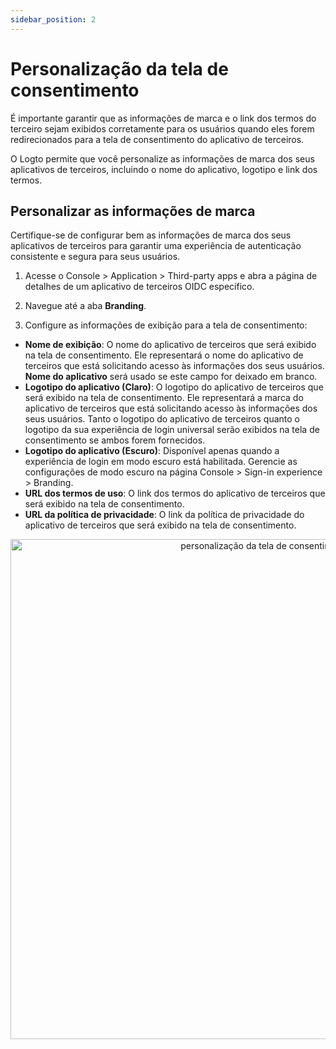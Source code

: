 ```yaml
---
sidebar_position: 2
---
```



# Personalização da tela de consentimento

É importante garantir que as informações de marca e o link dos termos do terceiro sejam exibidos corretamente para os usuários quando eles forem redirecionados para a tela de consentimento do aplicativo de terceiros.

O Logto permite que você personalize as informações de marca dos seus aplicativos de terceiros, incluindo o nome do aplicativo, logotipo e link dos termos.

## Personalizar as informações de marca

Certifique-se de configurar bem as informações de marca dos seus aplicativos de terceiros para garantir uma experiência de autenticação consistente e segura para seus usuários.

1. Acesse o <CloudLink to="/applications/third-party-applications">Console > Application > Third-party apps</CloudLink> e abra a página de detalhes de um aplicativo de terceiros OIDC específico.

2. Navegue até a aba **Branding**.

3. Configure as informações de exibição para a tela de consentimento:

- **Nome de exibição**: O nome do aplicativo de terceiros que será exibido na tela de consentimento. Ele representará o nome do aplicativo de terceiros que está solicitando acesso às informações dos seus usuários. **Nome do aplicativo** será usado se este campo for deixado em branco.
- **Logotipo do aplicativo (Claro)**: O logotipo do aplicativo de terceiros que será exibido na tela de consentimento. Ele representará a marca do aplicativo de terceiros que está solicitando acesso às informações dos seus usuários. Tanto o logotipo do aplicativo de terceiros quanto o logotipo da sua experiência de login universal serão exibidos na tela de consentimento se ambos forem fornecidos.
- **Logotipo do aplicativo (Escuro)**: Disponível apenas quando a experiência de login em modo escuro está habilitada. Gerencie as configurações de modo escuro na página <CloudLink to="/sign-in-experience/branding">Console > Sign-in experience > Branding</CloudLink>.
- **URL dos termos de uso**: O link dos termos do aplicativo de terceiros que será exibido na tela de consentimento.
- **URL da política de privacidade**: O link da política de privacidade do aplicativo de terceiros que será exibido na tela de consentimento.

<center>
  <img src={ConsentScreenBranding} alt="personalização da tela de consentimento" width="800" />
</center>
